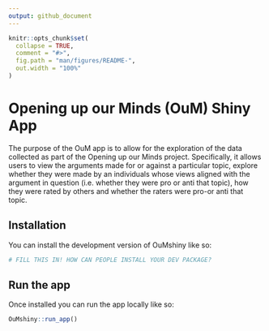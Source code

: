 ```yaml
---
output: github_document
---
```


<!-- README.md is generated from README.Rmd. Please edit that file -->

```r
knitr::opts_chunk$set(
  collapse = TRUE,
  comment = "#>",
  fig.path = "man/figures/README-",
  out.width = "100%"
)
```

# Opening up our Minds (OuM) Shiny App

The purpose of the OuM app is to allow for the exploration of the data collected as part of the Opening up our Minds project. Specifically, it allows users to view the arguments made for or against a particular topic, explore whether they were made by an individuals whose views aligned with the argument in question (i.e. whether they were pro or anti that topic), how they were rated by others and whether the raters were pro-or anti that topic. 

## Installation

You can install the development version of OuMshiny like so:

``` r
# FILL THIS IN! HOW CAN PEOPLE INSTALL YOUR DEV PACKAGE?
```

## Run the app

Once installed you can run the app locally like so:

```r
OuMshiny::run_app()
```
